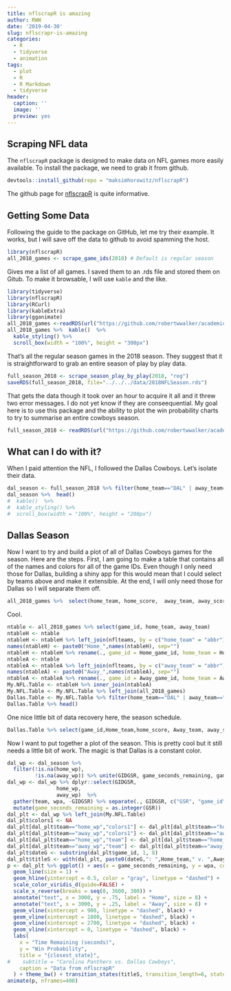 ```yaml
---
title: nflscrapR is amazing
author: RWW
date: '2019-04-30'
slug: nflscrapr-is-amazing
categories:
  - R
  - tidyverse
  - animation
tags:
  - plot
  - R
  - R Markdown
  - tidyverse
header:
  caption: ''
  image: ''
  preview: yes
---
```


## Scraping NFL data

The `nflscrapR` package is designed to make data on NFL games more easily available.  To install the package, we need to grab it from github.

```r
devtools::install_github(repo = "maksimhorowitz/nflscrapR")
```

The github page for [nflscrapR](https://github.com/maksimhorowitz/nflscrapR) is quite informative.

## Getting Some Data

Following the guide to the package on GitHub, let me try their example.  It works, but I will save off the data to github to avoid spamming the host.

```r
library(nflscrapR)
all_2018_games <- scrape_game_ids(2018) # Default is regular season
```

Gives me a list of all games.  I saved them to an .rds file and stored them on Gitub.  To make it browsable, I will use `kable` and the like.

```r
library(tidyverse)
library(nflscrapR)
library(RCurl)
library(kableExtra)
library(gganimate)
all_2018_games <-readRDS(url("https://github.com/robertwwalker/academic-mymod/raw/master/data/NFLGames2018.rds"))
all_2018_games %>%  kable()  %>%
  kable_styling() %>%
  scroll_box(width = "100%", height = "300px")
```

That's all the regular season games in the 2018 season.  They suggest that it is straightforward to grab an entire season of play by play data.

```r
full_season_2018 <- scrape_season_play_by_play(2018, "reg")
saveRDS(full_season_2018, file="../../../data/2018NFLSeason.rds")
```

That gets the data though it took over an hour to acquire it all and it threw two error messages.  I do not yet know if they are conseequential.  My goal here is to use this package and the ability to plot the win probability charts to try to summarise an entire cowboys season.

```r
full_season_2018 <- readRDS(url("https://github.com/robertwwalker/academic-mymod/raw/master/data/2018NFLSeason.rds")) 
```

## What can I do with it?

When I paid attention the NFL, I followed the Dallas Cowboys.  Let's isolate their data.

```r
dal_season <- full_season_2018 %>% filter(home_team=="DAL" | away_team=="DAL")
dal_season %>%  head()
#  kable()  %>%
#  kable_styling() %>%
#  scroll_box(width = "100%", height = "200px")
```

## Dallas Season

Now I want to try and build a plot of all of Dallas Cowboys games for the season.  Here are the steps.  First, I am going to make a table that contains all of the names and colors for all of the game IDs.  Even though I only need those for Dallas, building a shiny app for this would mean that I could select by teams above and make it extensible.  At the end, I will only need those for Dallas so I will separate them off.

```r
all_2018_games %>%  select(home_team, home_score,  away_team, away_score) %>% head()
```

Cool.

```r
ntable <- all_2018_games %>% select(game_id, home_team, away_team)
ntableH <- ntable
ntableH <- ntableH %>% left_join(nflteams, by = c("home_team" = "abbr"))
names(ntableH) <- paste0("Home_",names(ntableH), sep="")
ntableH <- ntableH %>% rename(., game_id = Home_game_id, home_team = Home_home_team, away_team = Home_away_team)
ntableA <- ntable
ntableA <- ntableA %>% left_join(nflteams, by = c("away_team" = "abbr"))
names(ntableA) <- paste0("Away_",names(ntableA), sep="")
ntableA <- ntableA %>% rename(., game_id = Away_game_id, home_team = Away_home_team, away_team = Away_away_team)
My.NFL.Table <- ntableH %>% inner_join(ntableA)
My.NFL.Table <- My.NFL.Table %>% left_join(all_2018_games)
Dallas.Table <- My.NFL.Table %>% filter(home_team=="DAL" | away_team=="DAL")
Dallas.Table %>% head()
```

One nice little bit of data recovery here, the season schedule.

```r
Dallas.Table %>% select(game_id,Home_team,home_score, Away_team, away_score)
```

Now I want to put together a plot of the season.  This is pretty cool but it still needs a little bit of work.  The magic is that Dallas is a constant color.

```r
dal_wp <- dal_season %>% 
  filter(!is.na(home_wp),
         !is.na(away_wp)) %>% unite(GIDGSR, game_seconds_remaining, game_id, sep=":")
dal_wp <- dal_wp %>% dplyr::select(GIDGSR,
                home_wp,
                away_wp)  %>%
  gather(team, wpa, -GIDGSR) %>% separate(., GIDGSR, c("GSR", "game_id"), sep=":") %>% 
  mutate(game_seconds_remaining = as.integer(GSR))
dal_plt <- dal_wp %>% left_join(My.NFL.Table)
dal_plt$colors1 <- NA
dal_plt[dal_plt$team=="home_wp","colors1"] <- dal_plt[dal_plt$team=="home_wp","Home_primary"]
dal_plt[dal_plt$team=="away_wp","colors1"] <- dal_plt[dal_plt$team=="away_wp","Away_primary"]
dal_plt[dal_plt$team=="home_wp","team"] <- dal_plt[dal_plt$team=="home_wp","home_team"]
dal_plt[dal_plt$team=="away_wp","team"] <- dal_plt[dal_plt$team=="away_wp","away_team"]
dal_plt$dateG <- substring(dal_plt$game_id, 1, 8)
dal_plt$titleS <- with(dal_plt, paste0(dateG,": ",Home_team," v. ",Away_team))
p <- dal_plt %>% ggplot() + aes(x = game_seconds_remaining, y = wpa, color = team) +
  geom_line(size = 1) +
  geom_hline(yintercept = 0.5, color = "gray", linetype = "dashed") +
  scale_color_viridis_d(guide=FALSE) +
  scale_x_reverse(breaks = seq(0, 3600, 300)) + 
  annotate("text", x = 3000, y = .75, label = "Home", size = 8) + 
  annotate("text", x = 3000, y = .25, label = "Away", size = 8) +
  geom_vline(xintercept = 900, linetype = "dashed", black) + 
  geom_vline(xintercept = 1800, linetype = "dashed", black) + 
  geom_vline(xintercept = 2700, linetype = "dashed", black) + 
  geom_vline(xintercept = 0, linetype = "dashed", black) + 
  labs(
    x = "Time Remaining (seconds)",
    y = "Win Probability",
    title = "{closest_state}",
#    subtitle = "Carolina Panthers vs. Dallas Cowboys",
    caption = "Data from nflscrapR"
  ) + theme_bw() + transition_states(titleS, transition_length=6, state_length = 10)
animate(p, nframes=400)
```
